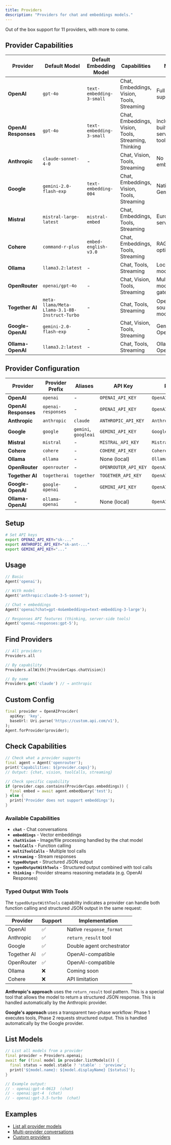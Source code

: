 ```yaml
---
title: Providers
description: "Providers for chat and embeddings models."
---
```


Out of the box support for 11 providers, with more to come.

## Provider Capabilities

| Provider | Default Model | Default Embedding Model | Capabilities | Notes |
|----------|---------------|------------------------|--------------|-------|
| **OpenAI** | `gpt-4o` | `text-embedding-3-small` | Chat, Embeddings, Vision, Tools, Streaming | Full feature support |
| **OpenAI Responses** | `gpt-4o` | `text-embedding-3-small` | Chat, Embeddings, Vision, Tools, Streaming, Thinking | Includes built-in server-side tools |
| **Anthropic** | `claude-sonnet-4-0` | - | Chat, Vision, Tools, Streaming | No embeddings |
| **Google** | `gemini-2.0-flash-exp` | `text-embedding-004` | Chat, Embeddings, Vision, Tools, Streaming | Native Gemini API |
| **Mistral** | `mistral-large-latest` | `mistral-embed` | Chat, Embeddings, Tools, Streaming | European servers |
| **Cohere** | `command-r-plus` | `embed-english-v3.0` | Chat, Embeddings, Tools, Streaming | RAG-optimized |
| **Ollama** | `llama3.2:latest` | - | Chat, Tools, Streaming | Local models only |
| **OpenRouter** | `openai/gpt-4o` | - | Chat, Vision, Tools, Streaming | Multi-model gateway |
| **Together AI** | `meta-llama/Meta-Llama-3.1-8B-Instruct-Turbo` | - | Chat, Tools, Streaming | Open source models |
| **Google-OpenAI** | `gemini-2.0-flash-exp` | - | Chat, Vision, Tools, Streaming | Gemini via OpenAI API |
| **Ollama-OpenAI** | `llama3.2:latest` | - | Chat, Tools, Streaming | Ollama via OpenAI API |

## Provider Configuration

| Provider | Provider Prefix | Aliases | API Key | Provider Type |
|----------|----------------|---------|---------|---------------|
| **OpenAI** | `openai` | - | `OPENAI_API_KEY` | `OpenAIProvider` |
| **OpenAI Responses** | `openai-responses` | - | `OPENAI_API_KEY` | `OpenAIResponsesProvider` |
| **Anthropic** | `anthropic` | `claude` | `ANTHROPIC_API_KEY` | `AnthropicProvider` |
| **Google** | `google` | `gemini`, `googleai` | `GEMINI_API_KEY` | `GoogleProvider` |
| **Mistral** | `mistral` | - | `MISTRAL_API_KEY` | `MistralProvider` |
| **Cohere** | `cohere` | - | `COHERE_API_KEY` | `CohereProvider` |
| **Ollama** | `ollama` | - | None (local) | `OllamaProvider` |
| **OpenRouter** | `openrouter` | - | `OPENROUTER_API_KEY` | `OpenAIProvider` |
| **Together AI** | `togetherai` | `together` | `TOGETHER_API_KEY` | `OpenAIProvider` |
| **Google-OpenAI** | `google-openai` | - | `GEMINI_API_KEY` | `OpenAIProvider` |
| **Ollama-OpenAI** | `ollama-openai` | - | None (local) | `OpenAIProvider` |

## Setup

```bash
# Set API keys
export OPENAI_API_KEY="sk-..."
export ANTHROPIC_API_KEY="sk-ant-..."
export GEMINI_API_KEY="..."
```

## Usage

```dart
// Basic
Agent('openai');

// With model
Agent('anthropic:claude-3-5-sonnet');

// Chat + embeddings
Agent('openai?chat=gpt-4o&embeddings=text-embedding-3-large');

// Responses API features (thinking, server-side tools)
Agent('openai-responses:gpt-5');
```

## Find Providers

```dart
// All providers
Providers.all

// By capability
Providers.allWith({ProviderCaps.chatVision})

// By name
Providers.get('claude') // → anthropic
```

## Custom Config

```dart
final provider = OpenAIProvider(
  apiKey: 'key',
  baseUrl: Uri.parse('https://custom.api.com/v1'),
);
Agent.forProvider(provider);
```

## Check Capabilities

```dart
// Check what a provider supports
final agent = Agent('openrouter');
print('Capabilities: ${provider.caps}');
// Output: {chat, vision, toolCalls, streaming}

// Check specific capability
if (provider.caps.contains(ProviderCaps.embeddings)) {
  final embed = await agent.embedQuery('test');
} else {
  print('Provider does not support embeddings');
}
```

### Available Capabilities

- **`chat`** - Chat conversations
- **`embeddings`** - Vector embeddings
- **`chatVision`** - Image/file processing handled by the chat model
- **`toolCalls`** - Function calling
- **`multiToolCalls`** - Multiple tool calls
- **`streaming`** - Stream responses
- **`typedOutput`** - Structured JSON output
- **`typedOutputWithTools`** - Structured output combined with tool calls
- **`thinking`** - Provider streams reasoning metadata (e.g. OpenAI Responses)

### Typed Output With Tools

The `typedOutputWithTools` capability indicates a provider can handle both
function calling and structured JSON output in the same request:

| Provider | Support | Implementation |
|----------|---------|----------------|
| OpenAI | ✅ | Native `response_format` |
| Anthropic | ✅ | `return_result` tool |
| Google | ✅ | Double agent orchestrator |
| Together AI | ✅ | OpenAI-compatible |
| OpenRouter | ✅ | OpenAI-compatible |
| Ollama | ❌ | Coming soon |
| Cohere | ❌ | API limitation |

**Anthropic's approach** uses the `return_result` tool pattern. This is a
special tool that allows the model to return a structured JSON response. This
is handled automatically by the Anthropic provider.

**Google's approach** uses a transparent two-phase workflow: Phase 1 executes
tools, Phase 2 requests structured output. This is handled automatically by the
Google provider.

## List Models

```dart
// List all models from a provider
final provider = Providers.openai;
await for (final model in provider.listModels()) {
  final status = model.stable ? 'stable' : 'preview';
  print('${model.name}: ${model.displayName} [$status]');
}

// Example output:
// - openai:gpt-4-0613  (chat)
// - openai:gpt-4  (chat)
// - openai:gpt-3.5-turbo  (chat)
```

## Examples

- [List all provider
  models](https://github.com/csells/dartantic_ai/blob/main/packages/dartantic_ai/example/bin/provider_models.dart)
- [Multi-provider
  conversations](https://github.com/csells/dartantic_ai/blob/main/packages/dartantic_ai/example/bin/multi_provider.dart)
- [Custom
  providers](https://github.com/csells/dartantic_ai/blob/main/packages/dartantic_ai/example/bin/custom_provider.dart)
